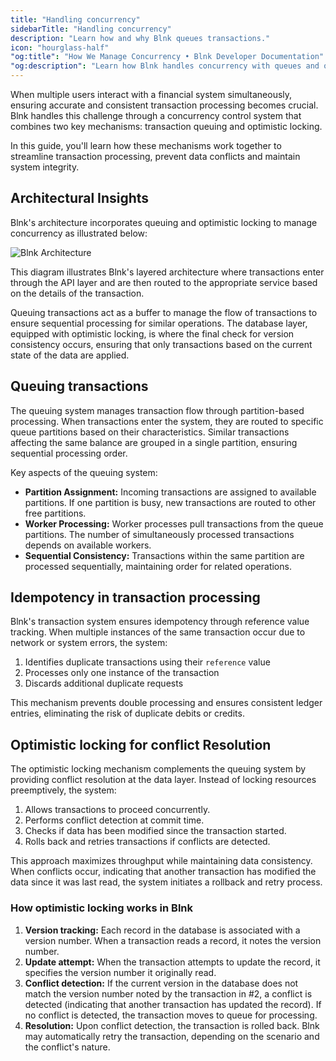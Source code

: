 ```yaml
---
title: "Handling concurrency"
sidebarTitle: "Handling concurrency"
description: "Learn how and why Blnk queues transactions."
icon: "hourglass-half"
"og:title": "How We Manage Concurrency • Blnk Developer Documentation"
"og:description": "Learn how Blnk handles concurrency with queues and optimistic locking."
---
```



When multiple users interact with a financial system simultaneously, ensuring accurate and consistent transaction processing becomes crucial. Blnk handles this challenge through a concurrency control system that combines two key mechanisms: transaction queuing and optimistic locking.

In this guide, you'll learn how these mechanisms work together to streamline transaction processing, prevent data conflicts and maintain system integrity.

## Architectural Insights

Blnk's architecture incorporates queuing and optimistic locking to manage concurrency as illustrated below:

<Frame caption="Simplified overview of how Blnk manages concurrency">
    <img src="/images/queuing-transactions.png" alt="Blnk Architecture" />
</Frame>

This diagram illustrates Blnk's layered architecture where transactions enter through the API layer and are then routed to the appropriate service based on the details of the transaction. 

Queuing transactions act as a buffer to manage the flow of transactions to ensure sequential processing for similar operations. The database layer, equipped with optimistic locking, is where the final check for version consistency occurs, ensuring that only transactions based on the current state of the data are applied.

## Queuing transactions

The queuing system manages transaction flow through partition-based processing. When transactions enter the system, they are routed to specific queue partitions based on their characteristics. Similar transactions affecting the same balance are grouped in a single partition, ensuring sequential processing order.

Key aspects of the queuing system:

* **Partition Assignment:** Incoming transactions are assigned to available partitions. If one partition is busy, new transactions are routed to other free partitions.
* **Worker Processing:** Worker processes pull transactions from the queue partitions. The number of simultaneously processed transactions depends on available workers.
* **Sequential Consistency:** Transactions within the same partition are processed sequentially, maintaining order for related operations.

## Idempotency in transaction processing

Blnk's transaction system ensures idempotency through reference value tracking. When multiple instances of the same transaction occur due to network or system errors, the system:

1. Identifies duplicate transactions using their `reference` value
2. Processes only one instance of the transaction
3. Discards additional duplicate requests

This mechanism prevents double processing and ensures consistent ledger entries, eliminating the risk of duplicate debits or credits.

## Optimistic locking for conflict Resolution

The optimistic locking mechanism complements the queuing system by providing conflict resolution at the data layer. Instead of locking resources preemptively, the system:

1. Allows transactions to proceed concurrently.
2. Performs conflict detection at commit time.
3. Checks if data has been modified since the transaction started.
4. Rolls back and retries transactions if conflicts are detected.

This approach maximizes throughput while maintaining data consistency. When conflicts occur, indicating that another transaction has modified the data since it was last read, the system initiates a rollback and retry process.

### How optimistic locking works in Blnk

1. **Version tracking:** Each record in the database is associated with a version number. When a transaction reads a record, it notes the version number.
2. **Update attempt:** When the transaction attempts to update the record, it specifies the version number it originally read.
3. **Conflict detection:** If the current version in the database does not match the version number noted by the transaction in #2, a conflict is detected (indicating that another transaction has updated the record). If no conflict is detected, the transaction moves to queue for processing.
4. **Resolution:** Upon conflict detection, the transaction is rolled back. Blnk may automatically retry the transaction, depending on the scenario and the conflict's nature.

<NeedHelp />